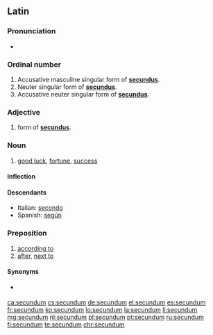 ==Latin==

===Pronunciation===
* {{la-pronunc|secundum}}

===Ordinal number===
{{head|la|numeral form}}

# Accusative masculine singular form of '''[[secundus]]'''.
# Neuter singular form of '''[[secundus]]'''.
# Accusative neuter singular form of '''[[secundus]]'''.

===Adjective===
{{head|la|adjective form}}

# form of '''[[secundus]]'''.

===Noun===
{{la-noun|secundum||secundī|n|second}}

# [[good luck]], [[fortune]], [[success]]

====Inflection====
{{la-decl-2nd-N|secund}}

====Descendants====
* Italian: [[secondo]]
* Spanish: [[según]]

===Preposition===
{{head|la|preposition|governs the accusative}}

# [[according to]]
# [[after]], [[next to]]

====Synonyms====
* {{sense|according to, in accordance with}} {{l|la|ūsque ad}} {{qualifier|Mediaeval}}

[[ca:secundum]]
[[cs:secundum]]
[[de:secundum]]
[[el:secundum]]
[[es:secundum]]
[[fr:secundum]]
[[ko:secundum]]
[[lo:secundum]]
[[la:secundum]]
[[li:secundum]]
[[mg:secundum]]
[[nl:secundum]]
[[pl:secundum]]
[[pt:secundum]]
[[ru:secundum]]
[[fi:secundum]]
[[te:secundum]]
[[chr:secundum]]